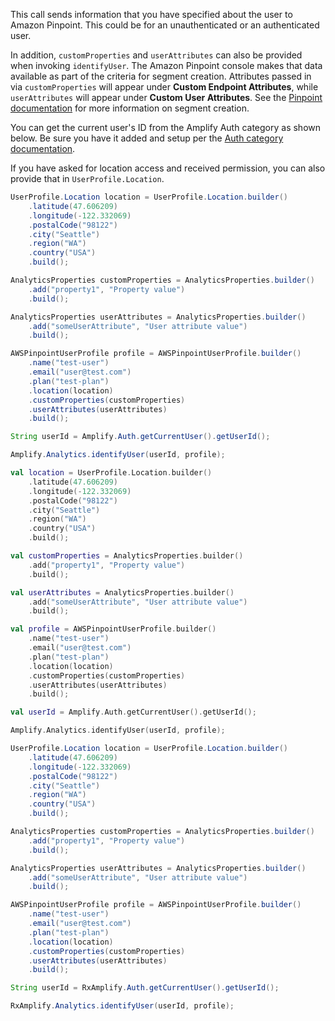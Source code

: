 This call sends information that you have specified about the user to Amazon Pinpoint. This could be for an unauthenticated or an authenticated user.

In addition, `customProperties` and `userAttributes` can also be provided when invoking `identifyUser`. The Amazon Pinpoint console makes that data available as part of the criteria for segment creation. Attributes passed in via `customProperties` will appear under **Custom Endpoint Attributes**, while `userAttributes` will appear under **Custom User Attributes**. See the [Pinpoint documentation](https://docs.aws.amazon.com/pinpoint/latest/userguide/segments-building.html#choosecriteria) for more information on segment creation.

You can get the current user's ID from the Amplify Auth category as shown below. Be sure you have it added and setup per the [Auth category documentation](/lib-v1/auth/getting-started).

If you have asked for location access and received permission, you can also provide that in `UserProfile.Location`.

<BlockSwitcher>
<Block name="Java">

```java
UserProfile.Location location = UserProfile.Location.builder()
    .latitude(47.606209)
    .longitude(-122.332069)
    .postalCode("98122")
    .city("Seattle")
    .region("WA")
    .country("USA")
    .build();

AnalyticsProperties customProperties = AnalyticsProperties.builder()
    .add("property1", "Property value")
    .build();

AnalyticsProperties userAttributes = AnalyticsProperties.builder()
    .add("someUserAttribute", "User attribute value")
    .build();

AWSPinpointUserProfile profile = AWSPinpointUserProfile.builder()
    .name("test-user")
    .email("user@test.com")
    .plan("test-plan")
    .location(location)
    .customProperties(customProperties)
    .userAttributes(userAttributes)
    .build();

String userId = Amplify.Auth.getCurrentUser().getUserId();

Amplify.Analytics.identifyUser(userId, profile);
```

</Block>
<Block name="Kotlin">

```kotlin
val location = UserProfile.Location.builder()
    .latitude(47.606209)
    .longitude(-122.332069)
    .postalCode("98122")
    .city("Seattle")
    .region("WA")
    .country("USA")
    .build();

val customProperties = AnalyticsProperties.builder()
    .add("property1", "Property value")
    .build();

val userAttributes = AnalyticsProperties.builder()
    .add("someUserAttribute", "User attribute value")
    .build();

val profile = AWSPinpointUserProfile.builder()
    .name("test-user")
    .email("user@test.com")
    .plan("test-plan")
    .location(location)
    .customProperties(customProperties)
    .userAttributes(userAttributes)
    .build();

val userId = Amplify.Auth.getCurrentUser().getUserId();

Amplify.Analytics.identifyUser(userId, profile);
```

</Block>
<Block name="RxJava">

```java
UserProfile.Location location = UserProfile.Location.builder()
    .latitude(47.606209)
    .longitude(-122.332069)
    .postalCode("98122")
    .city("Seattle")
    .region("WA")
    .country("USA")
    .build();

AnalyticsProperties customProperties = AnalyticsProperties.builder()
    .add("property1", "Property value")
    .build();

AnalyticsProperties userAttributes = AnalyticsProperties.builder()
    .add("someUserAttribute", "User attribute value")
    .build();

AWSPinpointUserProfile profile = AWSPinpointUserProfile.builder()
    .name("test-user")
    .email("user@test.com")
    .plan("test-plan")
    .location(location)
    .customProperties(customProperties)
    .userAttributes(userAttributes)
    .build();

String userId = RxAmplify.Auth.getCurrentUser().getUserId();

RxAmplify.Analytics.identifyUser(userId, profile);
```

</Block>
</BlockSwitcher>
